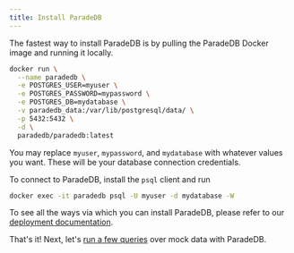 ```yaml
---
title: Install ParadeDB
---
```


The fastest way to install ParadeDB is by pulling the ParadeDB Docker image and running it locally.

```bash
docker run \
  --name paradedb \
  -e POSTGRES_USER=myuser \
  -e POSTGRES_PASSWORD=mypassword \
  -e POSTGRES_DB=mydatabase \
  -v paradedb_data:/var/lib/postgresql/data/ \
  -p 5432:5432 \
  -d \
  paradedb/paradedb:latest
```

You may replace `myuser`, `mypassword`, and `mydatabase` with whatever values you want. These will be your database
connection credentials.

To connect to ParadeDB, install the `psql` client and run

```bash
docker exec -it paradedb psql -U myuser -d mydatabase -W
```

To see all the ways via which you can install ParadeDB, please refer to our [deployment documentation](/deploy).

That's it! Next, let's [run a few queries](/api-reference/getting-started/quickstart) over mock data with ParadeDB.
